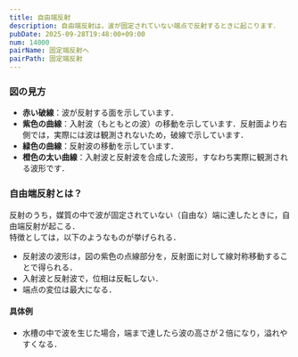 ```yaml
---
title: 自由端反射
description: 自由端反射は，波が固定されていない端点で反射するときに起こります．
pubDate: 2025-09-28T19:48:00+09:00
num: 14000
pairName: 固定端反射へ
pairPath: 固定端反射
---
```


<Canvas client:load />

### 図の見方

- **赤い破線**：波が反射する面を示しています．
- **紫色の曲線**：入射波（もともとの波）の移動を示しています．反射面より右側では，実際には波は観測されないため，破線で示しています．
- **緑色の曲線**：反射波の移動を示しています．
- **橙色の太い曲線**：入射波と反射波を合成した波形，すなわち実際に観測される波形です．

### 自由端反射とは？
反射のうち，媒質の中で波が固定されていない（自由な）端に達したときに，自由端反射が起こる．<br />
特徴としては，以下のようなものが挙げられる．

- 反射波の波形は，図の紫色の点線部分を，反射面に対して線対称移動することで得られる．
- 入射波と反射波で，位相は反転しない．
- 端点の変位は最大になる．

#### 具体例
- 水槽の中で波を生じた場合，端まで達したら波の高さが２倍になり，溢れやすくなる．